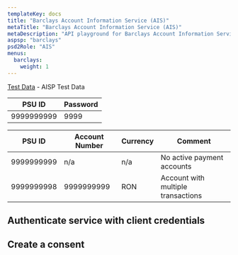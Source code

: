 ```yaml
---
templateKey: docs
title: "Barclays Account Information Service (AIS)"
metaTitle: "Barclays Account Information Service (AIS)"
metaDescription: "API playground for Barclays Account Information Service (AIS)"
aspsp: "barclays"
psd2Role: "AIS"
menus:
  barclays: 
    weight: 1
---
```





[Test Data](https://developer-test.raiffeisen.ro/aisp_test_data) - AISP Test Data

| PSU ID     | Password |
|------------|----------|
| 9999999999 | 9999     |


| PSU ID     | Account Number | Currency | Comment                                                      |
|------------|----------------|----------|--------------------------------------------------------------|
| 9999999999 | n/a            | n/a      | No active payment accounts                                   |
| 9999999998 | 9999999999     | RON      | Account with multiple transactions                           |

  <step>

  ## Authenticate service with client credentials

  <CreateClientCredentialsToken/>
  </step>
  <step>

  ## Create a consent

  <StepInitiateOpenBankingPayment/>
  </step>
